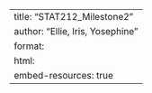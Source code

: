 ---
title: "STAT212_Milestone2"
author: "Ellie, Iris, Yosephine"
format: 
  html:
    embed-resources: true
---